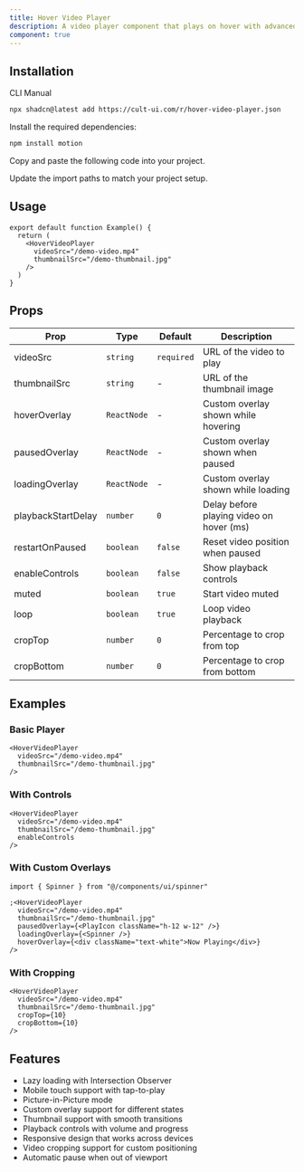 ```yaml
---
title: Hover Video Player
description: A video player component that plays on hover with advanced features like mobile support, picture-in-picture, and custom overlays.
component: true
---
```


<ComponentPreview
  name="hover-video-player-demo"
  className="[&_.preview>[data-orientation=vertical]]:sm:max-w-[70%]"
/>

## Installation

<CodeTabs>

<TabsList>
  <TabsTrigger value="cli">CLI</TabsTrigger>
  <TabsTrigger value="manual">Manual</TabsTrigger>
</TabsList>

<TabsContent value="cli">

```bash
npx shadcn@latest add https://cult-ui.com/r/hover-video-player.json
```

</TabsContent>

<TabsContent value="manual">

<Steps>

<Step>Install the required dependencies:</Step>

```bash
npm install motion
```

<Step>Copy and paste the following code into your project.</Step>

<ComponentSource name="hover-video-player" />

<Step>Update the import paths to match your project setup.</Step>

</Steps>

</TabsContent>

</CodeTabs>

## Usage

```tsx
export default function Example() {
  return (
    <HoverVideoPlayer
      videoSrc="/demo-video.mp4"
      thumbnailSrc="/demo-thumbnail.jpg"
    />
  )
}
```

## Props

| Prop               | Type        | Default    | Description                              |
| ------------------ | ----------- | ---------- | ---------------------------------------- |
| videoSrc           | `string`    | `required` | URL of the video to play                 |
| thumbnailSrc       | `string`    | -          | URL of the thumbnail image               |
| hoverOverlay       | `ReactNode` | -          | Custom overlay shown while hovering      |
| pausedOverlay      | `ReactNode` | -          | Custom overlay shown when paused         |
| loadingOverlay     | `ReactNode` | -          | Custom overlay shown while loading       |
| playbackStartDelay | `number`    | `0`        | Delay before playing video on hover (ms) |
| restartOnPaused    | `boolean`   | `false`    | Reset video position when paused         |
| enableControls     | `boolean`   | `false`    | Show playback controls                   |
| muted              | `boolean`   | `true`     | Start video muted                        |
| loop               | `boolean`   | `true`     | Loop video playback                      |
| cropTop            | `number`    | `0`        | Percentage to crop from top              |
| cropBottom         | `number`    | `0`        | Percentage to crop from bottom           |

## Examples

### Basic Player

```tsx
<HoverVideoPlayer
  videoSrc="/demo-video.mp4"
  thumbnailSrc="/demo-thumbnail.jpg"
/>
```

### With Controls

```tsx
<HoverVideoPlayer
  videoSrc="/demo-video.mp4"
  thumbnailSrc="/demo-thumbnail.jpg"
  enableControls
/>
```

### With Custom Overlays

```tsx
import { Spinner } from "@/components/ui/spinner"

;<HoverVideoPlayer
  videoSrc="/demo-video.mp4"
  thumbnailSrc="/demo-thumbnail.jpg"
  pausedOverlay={<PlayIcon className="h-12 w-12" />}
  loadingOverlay={<Spinner />}
  hoverOverlay={<div className="text-white">Now Playing</div>}
/>
```

### With Cropping

```tsx
<HoverVideoPlayer
  videoSrc="/demo-video.mp4"
  thumbnailSrc="/demo-thumbnail.jpg"
  cropTop={10}
  cropBottom={10}
/>
```

## Features

- Lazy loading with Intersection Observer
- Mobile touch support with tap-to-play
- Picture-in-Picture mode
- Custom overlay support for different states
- Thumbnail support with smooth transitions
- Playback controls with volume and progress
- Responsive design that works across devices
- Video cropping support for custom positioning
- Automatic pause when out of viewport

```

```
